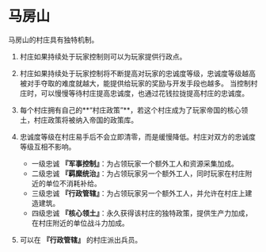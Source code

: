 # 马房山

马房山的村庄具有独特机制。

1. 村庄如果持续处于玩家控制则可以为玩家提供行政点。
2. 村庄如果持续处于玩家控制将不断提高对玩家的忠诚度等级，忠诚度等级越高被对手夺取的难度就越大，能提供给玩家的奖励与开发手段也越多。
   当控制村庄时，可以慢慢等待村庄提高忠诚度，也通过花钱拉拢提高村庄的忠诚度。
3. 每个村庄拥有自己的**“村庄政策”**，若这个村庄成为了玩家帝国的核心领土，村庄政策将被纳入帝国的政策库。
4. 忠诚度等级在村庄易手后不会立即清零，而是缓慢降低。村庄对双方的忠诚度等级互相不影响。
   * 一级忠诚 **『军事控制』**：为占领玩家一个额外工人和资源采集加成。
   * 二级忠诚 **『羁縻统治』**：为占领玩家另一个额外工人，同时玩家在村庄附近的单位不消耗补给。
   * 三级忠诚 **『行政管辖』**：为占领玩家另一个额外工人，并允许在村庄上建造建筑。
   * 四级忠诚 **『核心领土』**：永久获得该村庄的独特政策，提供生产力加成，在村庄附近的单位战斗力加成。
  
5. 可以在 **『行政管辖』** 的村庄派出兵员。